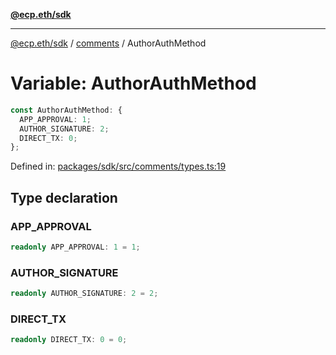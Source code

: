 [**@ecp.eth/sdk**](../../index.mdx)

***

[@ecp.eth/sdk](/sdk-reference/index.mdx) / [comments](/sdk-reference/comments/index.mdx) / AuthorAuthMethod

# Variable: AuthorAuthMethod

```ts
const AuthorAuthMethod: {
  APP_APPROVAL: 1;
  AUTHOR_SIGNATURE: 2;
  DIRECT_TX: 0;
};
```

Defined in: [packages/sdk/src/comments/types.ts:19](https://github.com/ecp-eth/comments-monorepo/blob/main/packages/sdk/src/comments/types.ts#L19)

## Type declaration

### APP\_APPROVAL

```ts
readonly APP_APPROVAL: 1 = 1;
```

### AUTHOR\_SIGNATURE

```ts
readonly AUTHOR_SIGNATURE: 2 = 2;
```

### DIRECT\_TX

```ts
readonly DIRECT_TX: 0 = 0;
```
